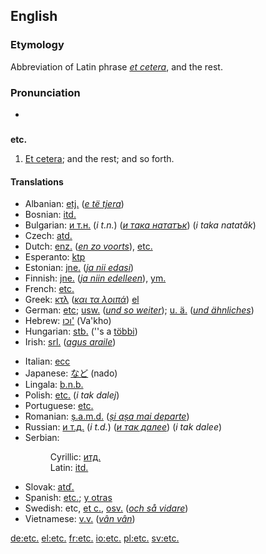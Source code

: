 ==English==

{{rank|private|dinner|command|770|etc.|broke|waiting|political}}

{{wikipediaAlt|Et cetera}}
===Etymology===
Abbreviation of Latin phrase ''[[et cetera]]'', and the rest.

===Pronunciation===
*{{audio|en-us-etc.ogg|Audio (US)}}

==={{abbreviation}}===
'''etc.'''
# [[et cetera|Et cetera]]; and the rest; and so forth.

====Translations====
{{top}}
*Albanian: [[etj.]] (''[[e të tjera]]'')
*Bosnian: [[itd.]]
*Bulgarian: [[и т.н.]] (''i t.n.'') (''[[и така нататък]]'') (''i taka natatăk'')
*Czech: [[atd.]]
*Dutch: [[enz.]] (''[[en zo voorts]]''), [[etc.]]
*Esperanto: [[ktp]]
*Estonian: [[jne.]] (''[[ja nii edasi]]'')
*Finnish: [[jne.]] (''[[ja niin edelleen]]''), [[ym.]]
*French: [[etc.]]
*Greek: [[κτλ]] (''[[και τα λοιπά]]'') [[:el:κτλ|el]]
*German: [[etc]]; [[usw.]] (''[[und so weiter]]''); [[u. ä.]] (''[[und ähnliches]]'')
*Hebrew: [[וכו']] (Va'kho)
*Hungarian: [[stb.]] (''s a [[többi]])
*Irish: [[srl.]] (''[[agus araile]]'')
{{mid}}
*Italian: [[ecc]]
*Japanese: [[など]] (nado)
*Lingala: [[b.n.b.]]
*Polish: [[etc.]]  (''i tak dalej'')
*Portuguese: [[etc.]]
*Romanian: [[ș.a.m.d.]] (''[[și așa mai departe]]'')
*Russian: [[и т.д.]] (''i t.d.'') (''[[и так далее]]'') (''i tak dalee'')
*Serbian:
*:Cyrillic: [[итд.]]
*:Latin: [[itd.]]
*Slovak: [[atď.]]
*Spanish: [[etc.]]; [[y otras]]
*Swedish: etc, [[et c.]], [[osv.]] (''[[och så vidare]]'')
*Vietnamese: [[v.v.]] (''[[vân vân]]'')
{{bottom}}

[[de:etc.]]
[[el:etc.]]
[[fr:etc.]]
[[io:etc.]]
[[pl:etc.]]
[[sv:etc.]]